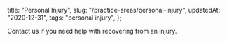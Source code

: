   title: "Personal Injury",
  slug: "/practice-areas/personal-injury",
  updatedAt: "2020-12-31",
  tags: "personal injury",
};

Contact us if you need help with recovering from an injury.
